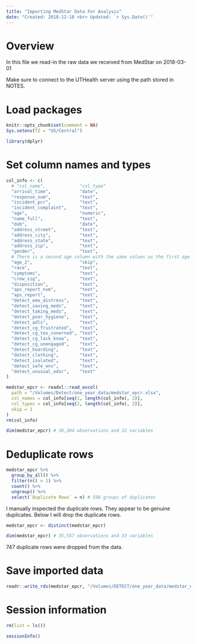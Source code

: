 ```yaml
---
title: "Importing MedStar Data For Analysis"
date: "Created: 2018-12-18 <br> Updated: `r Sys.Date()`"
---
```


# Overview

In this file we read-in the raw data we received from MedStar on 2018-03-01

Make sure to connect to the UTHealth server using the path stored in NOTES.

# Load packages

```r
knitr::opts_chunk$set(comment = NA)
Sys.setenv(TZ = "US/Central")
```

```r
library(dplyr)
```


# Set column names and types

```r
col_info <- c( 
  # "col_name",             "col_type"
  "arrival_time",           "date",
  "response_num",           "text",
  "incident_pcr",           "text",
  "incident_complaint",     "text",
  "age",                    "numeric",
  "name_full",              "text",
  "dob",                    "date",
  "address_street",         "text",
  "address_city",           "text",
  "address_state",          "text",
  "address_zip",            "text",
  "gender",                 "text",
  # There is a second age column with the same values as the first age column
  "age_2",                  "skip", 
  "race",                   "text",
  "symptoms",               "text",
  "crew_sig",               "text",
  "disposition",            "text",
  "aps_report_num",         "text",
  "aps_report",             "text",
  "detect_emo_distress",    "text",
  "detect_saving_meds",     "text",
  "detect_taking_meds",     "text",
  "detect_poor_hygiene",    "text",
  "detect_adls",            "text",
  "detect_cg_frustrated",   "text",
  "detect_cg_too_conerned", "text",
  "detect_cg_lack_know",    "text",
  "detect_cg_unengaged",    "text",
  "detect_hoarding",        "text",
  "detect_clothing",        "text",
  "detect_isolated",        "text",
  "detect_safe_env",        "text",
  "detect_unusual_odor",    "text"
)
```


```r
medstar_epcr <- readxl::read_excel(
  path = "/Volumes/Detect/one_year_data/medstar_epcr.xlsx",
  col_names = col_info[seq(1, length(col_info), 2)],
  col_types = col_info[seq(2, length(col_info), 2)],
  skip = 1
)
rm(col_info)
```

```r
dim(medstar_epcr) # 36,304 observations and 32 variables
```


# Deduplicate rows

```r
medstar_epcr %>% 
  group_by_all() %>% 
  filter(n() > 1) %>% 
  count() %>% 
  ungroup() %>% 
  select(`Duplicate Rows` = n) # 596 groups of duplicates
```

I manually inspected the duplicate rows. They appear to be genuine duplicates. Below I will drop the duplicate rows.

```r
medstar_epcr <- distinct(medstar_epcr)
```

```r
dim(medstar_epcr) # 35,557 observations and 33 variables
```

747 duplicate rows were dropped from the data.


# Save imported data

```r
readr::write_rds(medstar_epcr, "/Volumes/DETECT/one_year_data/medstar_epcr_01_import.rds")
```


# Session information

```r
rm(list = ls())
```

```r
sessionInfo()
```
